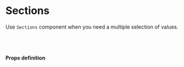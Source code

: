 
<Meta title="core/Sections" component={Sections} />


# Sections

Use `Sections` component when you need a multiple selection of values.

<Story name="Sections">
    <Sections
      id="feature"
      label={text('Label Sections', 'Enable feature')}
      description={text('Description Sections', 'Enable feature')}
      accepts={['counters', 'image', 'list']}
      onChange={action('onChange')}
    />
</Story>

<br /><br />

#### Props definition

<Props of={Sections} />

